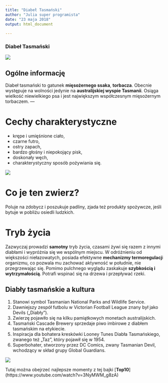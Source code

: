 ---
title: "Diabeł Tasmański"
author: "Julia super programista"
date: "23 maja 2018"
output: html_document
 
---
### Diabeł Tasmański
![](http://3.bp.blogspot.com/-aP47XhRYpyM/UI5dAXDaQBI/AAAAAAAADPc/2u9ofOjQTFQ/s1600/2109270145_e43b5f8c3e.jpg)

## Ogólne informację
  Diabeł tasmański to gatunek **mięsożernego ssaka**, **torbacza**. 
  Obecnie występuje na wolności jedynie na **australijskiej wyspie Tasmanii**. 
  Osiąga wielkość niewielkiego psa i jest największym współczesnym mięsożernym torbaczem.
---
  
# Cechy charakterystyczne 
- krępe i umięśnione ciało, 
- czarne futro, 
- ostry zapach, 
- bardzo głośny i niepokojący pisk, 
- doskonały węch, 
- charakterystyczny sposób pożywiania się. 
  
![](http://www.newswise.com/images/uploads/2008/11/02/fullsize/Tasmanian_devil.jpg)

# Co je ten zwierz?
  Poluje na zdobycz i poszukuje padliny, zjada też produkty spożywcze, jeśli bytuje w pobliżu osiedli ludzkich. 
  
# Tryb życia
Zazwyczaj prowadzi **samotny** tryb życia, czasami żywi się razem z innymi diabłami i wypróżnia się we wspólnym miejscu. W odróżnieniu od większości niełazowatych, posiada efektywne **mechanizmy termoregulacj**i organizmu, co pozwala mu zachować aktywność w południe, nie przegrzewając się. Pomimo pulchnego wyglądu zaskakuje **szybkością i wytrzymałością**. Potrafi wspinać się na drzewa i przepływać rzeki.

## Diabły tasmańskie a kultura

1. Stanowi symbol Tasmanian National Parks and Wildlife Service. 
2. Dawniejszy zespół futbolu w Victorian Football League znany był jako Devils („Diabły”). 
3. Zwierzę pojawiło się na kilku pamiątkowych monetach australijskich. 
4. Tasmański Cascade Brewery sprzedaje piwo imbirowe z diabłem tasmańskim na etykiecie.
5. Inspiracja dla bohatera kreskówki Looney Tunes Diabła Tasmańskiego, zwanego też „Taz”, który pojawił się w 1954.
6. Superbohater, stworzony przez DC Comics, zwany Tasmanian Devil, wchodzący w skład grupy Global Guardians.

![](https://vignette.wikia.nocookie.net/zwariowanemelodie/images/8/8e/Tasmanian_Devil.jpg/revision/latest?cb=20111112105209&path-prefix=pl)

Tutaj można obejrzeć najlepsze momenty z tej bajki [**Top10**] (https://www.youtube.com/watch?v=3NyMWM_g8zA)

